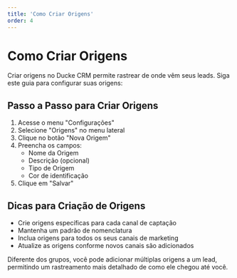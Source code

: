 ```yaml
---
title: 'Como Criar Origens'
order: 4
---
```


# Como Criar Origens


Criar origens no Ducke CRM permite rastrear de onde vêm seus leads. Siga este guia para configurar suas origens:

## Passo a Passo para Criar Origens

1. Acesse o menu "Configurações"
2. Selecione "Origens" no menu lateral
3. Clique no botão "Nova Origem"
4. Preencha os campos:
   - Nome da Origem
   - Descrição (opcional)
   - Tipo de Origem
   - Cor de identificação
5. Clique em "Salvar"

## Dicas para Criação de Origens

- Crie origens específicas para cada canal de captação
- Mantenha um padrão de nomenclatura
- Inclua origens para todos os seus canais de marketing
- Atualize as origens conforme novos canais são adicionados

<Callout type="info">
  Diferente dos grupos, você pode adicionar múltiplas origens a um lead, permitindo um rastreamento mais detalhado de como ele chegou até você.
</Callout> 